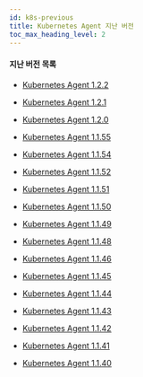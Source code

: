 ```yaml
---
id: k8s-previous
title: Kubernetes Agent 지난 버전
toc_max_heading_level: 2
---
```



#### 지난 버전 목록

* [Kubernetes Agent 1.2.2](k8s-1_2_2)

* [Kubernetes Agent 1.2.1](k8s-1_2_1)

* [Kubernetes Agent 1.2.0](k8s-1_2_0)

* [Kubernetes Agent 1.1.55](k8s-1_1_55)

* [Kubernetes Agent 1.1.54](k8s-1_1_54)

* [Kubernetes Agent 1.1.52](k8s-1_1_52)

* [Kubernetes Agent 1.1.51](k8s-1_1_51)

* [Kubernetes Agent 1.1.50](k8s-1_1_50)

* [Kubernetes Agent 1.1.49](k8s-1_1_49)

* [Kubernetes Agent 1.1.48](k8s-1_1_48)

* [Kubernetes Agent 1.1.46](k8s-1_1_46)

* [Kubernetes Agent 1.1.45](k8s-1_1_45)

* [Kubernetes Agent 1.1.44](k8s-1_1_44)

* [Kubernetes Agent 1.1.43](k8s-1_1_43)

* [Kubernetes Agent 1.1.42](k8s-1_1_42)

* [Kubernetes Agent 1.1.41](k8s-1_1_41)

* [Kubernetes Agent 1.1.40](k8s-1_1_40)